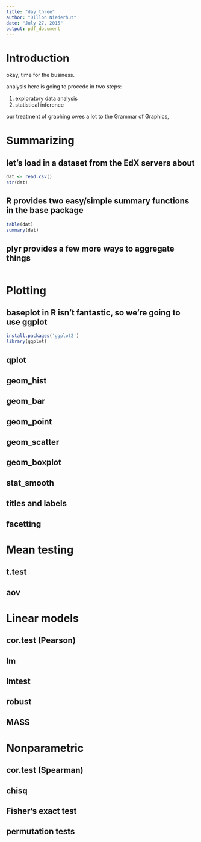 ```yaml
---
title: "day_three"
author: "Dillon Niederhut"
date: "July 27, 2015"
output: pdf_document
---
```


# Introduction

okay, time for the business. 

analysis here is going to procede in two steps:

1. exploratory data analysis
2. statistical inference

our treatment of graphing owes a lot to the Grammar of Graphics, 

# Summarizing

## let's load in a dataset from the EdX servers about 

```r
dat <- read.csv()
str(dat)
```

## R provides two easy/simple summary functions in the base package

```r
table(dat)
summary(dat)
```

## plyr provides a few more ways to aggregate things

```r
```

# Plotting

## baseplot in R isn't fantastic, so we're going to use ggplot

```r
install.packages('ggplot2')
library(ggplot)
```

## qplot

## geom_hist

## geom_bar

## geom_point

## geom_scatter

## geom_boxplot

## stat_smooth

## titles and labels

## facetting

# Mean testing

## t.test

## aov

# Linear models

## cor.test (Pearson)

## lm

## lmtest

## robust

## MASS

# Nonparametric

## cor.test (Spearman)

## chisq

## Fisher's exact test

## permutation tests